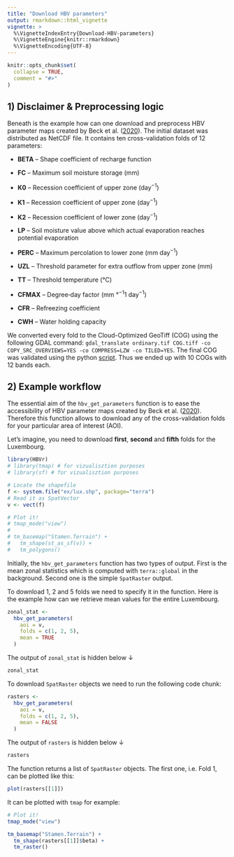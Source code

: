 ```yaml
---
title: "Download HBV parameters"
output: rmarkdown::html_vignette
vignette: >
  %\VignetteIndexEntry{Download-HBV-parameters}
  %\VignetteEngine{knitr::rmarkdown}
  %\VignetteEncoding{UTF-8}
---
```


```r
knitr::opts_chunk$set(
  collapse = TRUE,
  comment = "#>"
)
```

## 1) Disclaimer & Preprocessing logic
Beneath is the example how can one download and preprocess HBV parameter maps created by Beck et al. ([2020](http://www.gloh2o.org/hbv/)). The initial dataset was distributed as NetCDF file. It contains ten cross-validation folds of 12 parameters:

- **BETA** -- Shape coefficient of recharge function

- **FC** -- Maximum soil moisture storage (mm)

- **K0** -- Recession coefficient of upper zone (day<sup>−1</sup>)

- **K1** -- Recession coefficient of upper zone (day<sup>−1</sup>)

- **K2** -- Recession coefficient of lower zone (day<sup>−1</sup>)

- **LP** -- Soil moisture value above which actual evaporation reaches potential evaporation

- **PERC** -- Maximum percolation to lower zone (mm day<sup>−1</sup>)

- **UZL** -- Threshold parameter for extra outflow from upper zone (mm)

- **TT** -- Threshold temperature (°C)

- **CFMAX** -- Degree‐day factor (mm °<sup>−1</sup>1 day<sup>−1</sup>)

- **CFR** -- Refreezing coefficient

- **CWH** -- Water holding capacity

We converted every fold to the Cloud-Optimized GeoTiff (COG) using the following GDAL command: `gdal_translate ordinary.tif COG.tiff -co COPY_SRC_OVERVIEWS=YES -co COMPRESS=LZW -co TILED=YES`. The final COG was validated using the python [script](https://github.com/OSGeo/gdal/blob/master/swig/python/gdal-utils/osgeo_utils/samples/validate_cloud_optimized_geotiff.py). Thus we ended up with 10 COGs with 12 bands each.

<!-- Overall logic of the preprocessing workflow can be visualized as follows: -->


## 2) Example workflow

The essential aim of the `hbv_get_parameters` function is to ease the accessibility of HBV parameter maps created by Beck et al. ([2020](http://www.gloh2o.org/hbv/)). Therefore this function allows to download any of the cross-validation folds for your particular area of interest (AOI).

Let's imagine, you need to download **first**, **second** and **fifth** folds for the Luxembourg.

```r
library(HBVr)
# library(tmap) # for vizualisztion purposes
# library(sf) # for vizualisztion purposes

# Locate the shapefile
f <- system.file("ex/lux.shp", package="terra")
# Read it as SpatVector
v <- vect(f)

# Plot it!
# tmap_mode("view")
# 
# tm_basemap("Stamen.Terrain") +
#   tm_shape(st_as_sf(v)) +
#   tm_polygons()
```

Initially, the `hbv_get_parameters` function has two types of output. First is the mean zonal statistics which is computed with `terra::global` in the background. Second one is the simple `SpatRaster` output.

To download 1, 2 and 5 folds we need to specify it in the function. Here is the example how can we retrieve mean values for the entire Luxembourg.

```r
zonal_stat <- 
  hbv_get_parameters(
    aoi = v,
    folds = c(1, 2, 5),
    mean = TRUE
  )
```

The output of `zonal_stat` is hidden below ↓ 
<!-- <div class="fold s o"> -->
```r
zonal_stat
```
<!-- </div> -->


To download `SpatRaster` objects we need to run the following code chunk:
```r

rasters <- 
  hbv_get_parameters(
    aoi = v,
    folds = c(1, 2, 5),
    mean = FALSE
  )

```

The output of `rasters` is hidden below ↓ 
<!-- <div class="fold s o"> -->
```r
rasters
```
<!-- </div> -->

The function returns a list of `SpatRaster` objects. The first one, i.e. Fold 1, can be plotted like this:

```r
plot(rasters[[1]])
```

It can be plotted with `tmap` for example:
```r
# Plot it!
tmap_mode("view")

tm_basemap("Stamen.Terrain") +
  tm_shape(rasters[[1]]$beta) +
  tm_raster()
```
